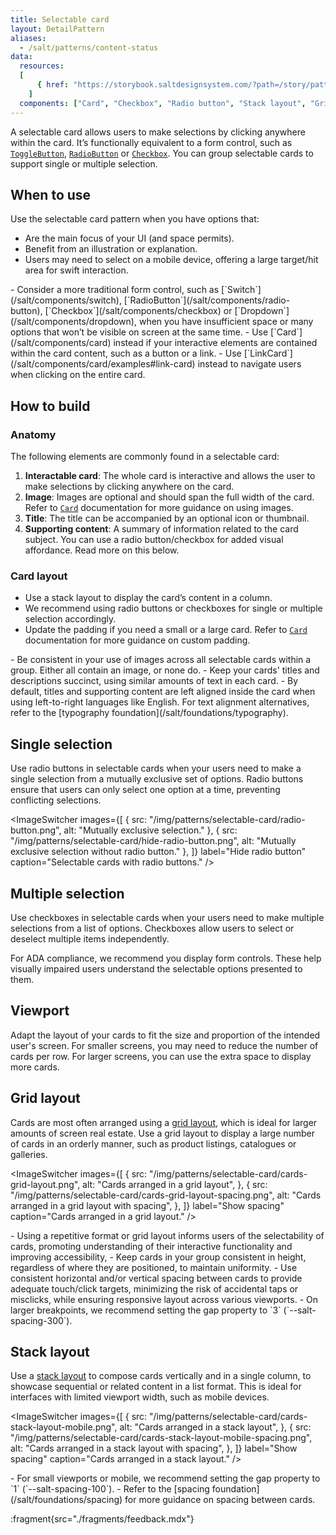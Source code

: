 ```yaml
---
title: Selectable card
layout: DetailPattern
aliases:
  - /salt/patterns/content-status
data:
  resources:
  [
      { href: "https://storybook.saltdesignsystem.com/?path=/story/patterns-selectable-card--single-selection", label: "Examples" },
    ]
  components: ["Card", "Checkbox", "Radio button", "Stack layout", "Grid layout"]
---
```


A selectable card allows users to make selections by clicking anywhere within the card. It’s functionally equivalent to a form control, such as [`ToggleButton`](salt/components/toggle-button), [`RadioButton`](/salt/components/radio-button) or [`Checkbox`](/salt/components/checkbox). You can group selectable cards to support single or multiple selection.

<Diagram
  src="/img/patterns/selectable-card/selectable-card-group.png"
  alt="Example showing a series of selectable cards."
  border
/>

## When to use

Use the selectable card pattern when you have options that:
- Are the main focus of your UI (and space permits).
- Benefit from an illustration or explanation.
- Users may need to select on a mobile device, offering a large target/hit area for swift interaction.

<ExampleContainer type="positive" customPillText="Best practices">
- Consider a more traditional form control, such as [`Switch`](/salt/components/switch), [`RadioButton`](/salt/components/radio-button), [`Checkbox`](/salt/components/checkbox) or [`Dropdown`](/salt/components/dropdown), when you have insufficient space or many options that won’t be visible on screen at the same time.
- Use [`Card`](/salt/components/card) instead if your interactive elements are contained within the card content, such as a button or a link.
- Use [`LinkCard`](/salt/components/card/examples#link-card) instead to navigate users when clicking on the entire card.
</ExampleContainer>

## How to build

### Anatomy

The following elements are commonly found in a selectable card:

1. **Interactable card**: The whole card is interactive and allows the user to make selections by clicking anywhere on the card.
2. **Image**: Images are optional and should span the full width of the card. Refer to [`Card`](/salt/components/card) documentation for more guidance on using images.
3. **Title**: The title can be accompanied by an optional icon or thumbnail.
4. **Supporting content**: A summary of information related to the card subject. You can use a radio button/checkbox for added visual affordance. Read more on this below.

<Diagram
  src="/img/patterns/selectable-card/selectable-card-anatomy.png"
  alt="Selectable card using a title, an image and radio button."
  border
/>

### Card layout

- Use a stack layout to display the card’s content in a column.
- We recommend using radio buttons or checkboxes for single or multiple selection accordingly.
- Update the padding if you need a small or a large card. Refer to [`Card`](/salt/components/card) documentation for more guidance on custom padding.

<Diagram
  src="/img/patterns/selectable-card/selectable-card-spacing.png"
  alt="Showing spacing tokens applied to a regular size selectable card."
  border
/>

<ExampleContainer type="positive" customPillText="Best practices">
- Be consistent in your use of images across all selectable cards within a group. Either all contain an image, or none do.
- Keep your cards' titles and descriptions succinct, using similar amounts of text in each card.
- By default, titles and supporting content are left aligned inside the card when using left-to-right languages like English. For text alignment alternatives, refer to the [typography foundation](/salt/foundations/typography).
</ExampleContainer>

## Single selection

Use radio buttons in selectable cards when your users need to make a single selection from a mutually exclusive set of options. Radio buttons ensure that users can only select one option at a time, preventing conflicting selections.

<ImageSwitcher
  images={[
    {
      src: "/img/patterns/selectable-card/radio-button.png",
      alt: "Mutually exclusive selection."
    },
    {
      src: "/img/patterns/selectable-card/hide-radio-button.png",
      alt: "Mutually exclusive selection without radio button."
    },
  ]}
  label="Hide radio button"
  caption="Selectable cards with radio buttons."
/>

## Multiple selection

Use checkboxes in selectable cards when your users need to make multiple selections from a list of options. Checkboxes allow users to select or deselect multiple items independently.

<Diagram
  src="/img/patterns/selectable-card/checkbox.png"
  alt="Multiple selection."
  border
  caption="Use checkboxes for multiple selection."
/>

<ExampleContainer type="positive" customPillText="Best practices">
For ADA compliance, we recommend you display form controls. These help visually impaired users understand the selectable options presented to them.
</ExampleContainer>

## Viewport

Adapt the layout of your cards to fit the size and proportion of the intended user's screen. For smaller screens, you may need to reduce the number of cards per row. For larger screens, you can use the extra space to display more cards.

## Grid layout

Cards are most often arranged using a [grid layout](/salt/components/grid-layout), which is ideal for larger amounts of screen real estate. Use a grid layout to display a large number of cards in an orderly manner, such as product listings, catalogues or galleries.

<ImageSwitcher
  images={[
    {
      src: "/img/patterns/selectable-card/cards-grid-layout.png",
      alt: "Cards arranged in a grid layout",
    },
    {
      src: "/img/patterns/selectable-card/cards-grid-layout-spacing.png",
      alt: "Cards arranged in a grid layout with spacing",
    },
  ]}
  label="Show spacing"
  caption="Cards arranged in a grid layout."
/>

<ExampleContainer type="positive" customPillText="Best practices">
- Using a repetitive format or grid layout informs users of the selectability of cards, promoting understanding of their interactive functionality and improving accessibility, 
- Keep cards in your group consistent in height, regardless of where they are positioned, to maintain uniformity.
- Use consistent horizontal and/or vertical spacing between cards to provide adequate touch/click targets, minimizing the risk of accidental taps or misclicks, while ensuring responsive layout across various viewports.
- On larger breakpoints, we recommend setting the gap property to `3` (`--salt-spacing-300`).
</ExampleContainer>

## Stack layout

Use a [stack layout](/salt/components/stack-layout) to compose cards vertically and in a single column, to showcase sequential or related content in a list format. This is ideal for interfaces with limited viewport width, such as mobile devices.

<ImageSwitcher
  images={[
    {
      src: "/img/patterns/selectable-card/cards-stack-layout-mobile.png",
      alt: "Cards arranged in a stack layout",
    },
    {
      src: "/img/patterns/selectable-card/cards-stack-layout-mobile-spacing.png",
      alt: "Cards arranged in a stack layout with spacing",
    },
  ]}
  label="Show spacing"
  caption="Cards arranged in a stack layout."
/>

<ExampleContainer type="positive" customPillText="Best practices">
- For small viewports or mobile, we recommend setting the gap property to `1` (`--salt-spacing-100`).
- Refer to the [spacing foundation](/salt/foundations/spacing) for more guidance on spacing between cards.
</ExampleContainer>

:fragment{src="./fragments/feedback.mdx"}
